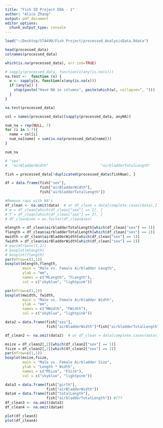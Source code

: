 ```yaml
---
title: "Fish ID Project EDA - 1"
author: "Alice Zhang"
output: pdf_document
editor_options: 
  chunk_output_type: console
---
```


```r
load("~/Desktop/STA490/Fish Project/processed_AnalysisData.Rdata")
```

```r
head(processed_data)
colnames(processed_data)
```

```r
which(is.na(processed_data), arr.ind=TRUE)
```

```r
# sapply(processed_data, function(x)any(is.na(x)))
na.test <-  function (x) {
  w <- sapply(x, function(x)any(is.na(x)))
  if (any(w)) {
    stop(paste("Have NA in columns", paste(which(w), collapse=", ")))
  }
}

na.test(processed_data)
```

```r
col = names(processed_data)[sapply(processed_data, anyNA)]

num_na = rep(NULL, 7)
for (i in 1:7){
  name = col[i]
  num_na[name] = sum(is.na(processed_data[name]))
}

num_na
```


```r
# "sex"                          
#  "airBladderWidth"                        "airbladderTotalLength"
```



```r
fish = processed_data[!duplicated(processed_data$fishNum), ]

df = data.frame(fish["sex"], 
                fish["airBladderWidth"], 
                fish["airbladderTotalLength"])

#Remove rows with NA's
df_clean <- na.omit(data)  # or df_clean = data[complete.cases(data),]
# m = df_clean[which(df_clean["sex"] == 1), ]
# f = df_clean[which(df_clean["sex"] == 2), ]
# df_clean$sex = as.factor(df_clean$sex)
```

```r
mlength = df_clean$airbladderTotalLength[which(df_clean["sex"] == 1)]
flength = df_clean$airbladderTotalLength[which(df_clean["sex"] == 2)]
mwidth = df_clean$airBladderWidth[which(df_clean["sex"] == 1)]
fwidth = df_clean$airBladderWidth[which(df_clean["sex"] == 2)]
# par(mfrow=c(1,2))
# boxplot(mlength)
# boxplot(flength)
par(mfrow=c(1,1))
boxplot(mlength,flength,
        main = "Male vs. Female Airbladder Length",
        ylab = "mm",
        names = c("MLength", "FLength"),
        col = c("skyblue", "lightpink"))

par(mfrow=c(1,1))
boxplot(mwidth, fwidth,
        main = "Male vs. Female Airbladder Width",
        ylab = "mm",
        names = c("MWidth", "FWidth"),
        col = c("skyblue", "lightpink"))
```

```r
data2 = data.frame(fish["sex"], 
                   fish["airBladderWidth"]*fish["airbladderTotalLength"])

df_clean2 <- na.omit(data2)  # or df_clean = data[complete.cases(data),]

msize = df_clean2[,2][which(df_clean2["sex"] == 1)]
fsize = df_clean2[,2][which(df_clean2["sex"] == 2)]
par(mfrow=c(1,1))
boxplot(msize,fsize,
        main = "Male vs. Female Airbladder Size",
        ylab = "Length * Width",
        names = c("MSize", "FSize"),
        col = c("skyblue", "lightpink"))
```

```r
data3 = data.frame(fish["girth"], 
                   fish["airBladderWidth"])
data4 = data.frame(fish["totalLength"], 
                   fish["airbladderTotalLength"]) #fff
df_clean3 <- na.omit(data3)
df_clean4 <- na.omit(data4)

plot(df_clean3)
plot(df_clean4)
```


